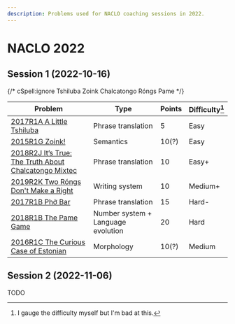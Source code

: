 ```yaml
---
description: Problems used for NACLO coaching sessions in 2022.
---
```


# NACLO 2022

## Session 1 (2022-10-16)

{/* cSpell:ignore Tshiluba Zoink Chalcatongo Róngs Pame */}

| Problem | Type | Points | Difficulty[^1] |
| --- | --- | --- | --- |
| [2017R1A A Little Tshiluba](https://naclo.org/resources/problems/2017/N2017-A.pdf) | Phrase translation | 5 | Easy |
| [2015R1G Zoink!](https://naclo.org/resources/problems/2015/N2015-G.pdf) | Semantics | 10(?) | Easy |
| [2018R2J It’s True: The Truth About Chalcatongo Mixtec](https://naclo.org/resources/problems/2018/N2018-J.pdf) | Phrase translation | 10 | Easy+ |
| [2019R2K Two Róngs Don't Make a Right](https://naclo.org/resources/problems/2019/N2019-K.pdf) | Writing system | 10 | Medium+ |
| [2017R1B Phở Bar](https://naclo.org/resources/problems/2017/N2017-B.pdf) | Phrase translation | 15 | Hard- |
| [2018R1B The Pame Game](https://naclo.org/resources/problems/2018/N2018-B.pdf) | Number system + Language evolution | 20 | Hard |
| [2016R1C The Curious Case of Estonian](https://naclo.org/resources/problems/2016/N2016-C.pdf) | Morphology | 10(?) | Medium |

[^1]: I gauge the difficulty myself but I'm bad at this.

## Session 2 (2022-11-06)

TODO
